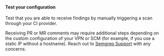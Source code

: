 
<IpAddresses />

#### Test your configuration

Test that you are able to receive findings by manually triggering a scan through your CI provider.

Receiving PR or MR comments may require additional steps depending on the custom configuration of your VPN or SCM (for example, if you use a static IP without a hostname). Reach out to [Semgrep Support](/support) with any concerns.
